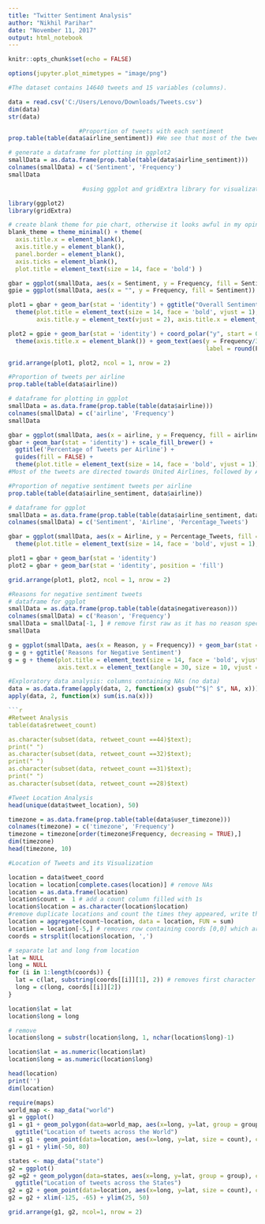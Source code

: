 ---
title: "Twitter Sentiment Analysis"
author: "Nikhil Parihar"
date: "November 11, 2017"
output: html_notebook
---

```{r setup, include=FALSE}
knitr::opts_chunk$set(echo = FALSE)
```


```{r , echo = TRUE}
options(jupyter.plot_mimetypes = "image/png")

#The dataset contains 14640 tweets and 15 variables (columns).

data = read.csv('C:/Users/Lenovo/Downloads/Tweets.csv')
dim(data)
str(data)

                    #Proportion of tweets with each sentiment
prop.table(table(data$airline_sentiment)) #We see that most of the tweets contain negative sendiment, as labelled by the curators of the dataset.

```


```{r}
# generate a dataframe for plotting in ggplot2
smallData = as.data.frame(prop.table(table(data$airline_sentiment)))
colnames(smallData) = c('Sentiment', 'Frequency')
smallData

                     #using ggplot and gridExtra library for visualization

library(ggplot2)
library(gridExtra)
```


```{r}
# create blank theme for pie chart, otherwise it looks awful in my opinion
blank_theme = theme_minimal() + theme(
  axis.title.x = element_blank(),
  axis.title.y = element_blank(),
  panel.border = element_blank(),
  axis.ticks = element_blank(),
  plot.title = element_text(size = 14, face = 'bold') )

gbar = ggplot(smallData, aes(x = Sentiment, y = Frequency, fill = Sentiment))
gpie = ggplot(smallData, aes(x = "", y = Frequency, fill = Sentiment))

plot1 = gbar + geom_bar(stat = 'identity') + ggtitle("Overall Sentiment") + 
  theme(plot.title = element_text(size = 14, face = 'bold', vjust = 1),
        axis.title.y = element_text(vjust = 2), axis.title.x = element_text(vjust = -1))

plot2 = gpie + geom_bar(stat = 'identity') + coord_polar("y", start = 0) + blank_theme +
  theme(axis.title.x = element_blank()) + geom_text(aes(y = Frequency/3 + c(0, cumsum(Frequency)[-length(Frequency)]),
                                                        label = round(Frequency, 2)), size = 4) + ggtitle('Overall Sentiment')

grid.arrange(plot1, plot2, ncol = 1, nrow = 2)

```

```{r}
#Proportion of tweets per airline
prop.table(table(data$airline))

# dataframe for plotting in ggplot
smallData = as.data.frame(prop.table(table(data$airline)))
colnames(smallData) = c('airline', 'Frequency')
smallData

gbar = ggplot(smallData, aes(x = airline, y = Frequency, fill = airline))
gbar + geom_bar(stat = 'identity') + scale_fill_brewer() + 
  ggtitle('Percentage of Tweets per Airline') +
  guides(fill = FALSE) + 
  theme(plot.title = element_text(size = 14, face = 'bold', vjust = 1))
#Most of the tweets are directed towards United Airlines, followed by American and US Airways. Very few tweets are targeted towards Virgin America.

```

```{r}
#Proportion of negative sentiment tweets per airline
prop.table(table(data$airline_sentiment, data$airline))
```

```{r}
# dataframe for ggplot
smallData = as.data.frame(prop.table(table(data$airline_sentiment, data$airline)))
colnames(smallData) = c('Sentiment', 'Airline', 'Percentage_Tweets')

gbar = ggplot(smallData, aes(x = Airline, y = Percentage_Tweets, fill = Sentiment)) + ggtitle('Proportion of Tweets per Airline') +
  theme(plot.title = element_text(size = 14, face = 'bold', vjust = 1), axis.title.x = element_text(vjust = -1))

plot1 = gbar + geom_bar(stat = 'identity')
plot2 = gbar + geom_bar(stat = 'identity', position = 'fill')

grid.arrange(plot1, plot2, ncol = 1, nrow = 2)
```


```{r}
#Reasons for negative sentiment tweets
# dataframe for ggplot
smallData = as.data.frame(prop.table(table(data$negativereason)))
colnames(smallData) = c('Reason', 'Frequency')
smallData = smallData[-1, ] # remove first raw as it has no reason specified
smallData

g = ggplot(smallData, aes(x = Reason, y = Frequency)) + geom_bar(stat = 'identity', fill = 'red')
g = g + ggtitle('Reasons for Negative Sentiment')
g = g + theme(plot.title = element_text(size = 14, face = 'bold', vjust = 1), axis.title.x = element_text(vjust = -0.1),
              axis.text.x = element_text(angle = 30, size = 10, vjust = 1))
```

```{r}
#Exploratory data analysis: columns containing NAs (no data)
data = as.data.frame(apply(data, 2, function(x) gsub("^$|^ $", NA, x)))
apply(data, 2, function(x) sum(is.na(x)))

```{r}
#Retweet Analysis
table(data$retweet_count)

as.character(subset(data, retweet_count ==44)$text);
print(" ")
as.character(subset(data, retweet_count ==32)$text);
print(" ")
as.character(subset(data, retweet_count ==31)$text);
print(" ")
as.character(subset(data, retweet_count ==28)$text)
```
```{r}
#Tweet Location Analysis
head(unique(data$tweet_location), 50)

timezone = as.data.frame(prop.table(table(data$user_timezone)))
colnames(timezone) = c('timezone', 'Frequency')
timezone = timezone[order(timezone$Frequency, decreasing = TRUE),]
dim(timezone)
head(timezone, 10)
```

```{r}
#Location of Tweets and its Visualization

location = data$tweet_coord
location = location[complete.cases(location)] # remove NAs
location = as.data.frame(location)
location$count =  1 # add a count column filled with 1s
location$location = as.character(location$location)
#remove duplicate locations and count the times they appeared, write the count in the count column
location = aggregate(count~location, data = location, FUN = sum)
location = location[-5,] # removes row containing coords [0,0] which are probably wrong
coords = strsplit(location$location, ',') 
```

```{r}
# separate lat and long from location
lat = NULL
long = NULL
for (i in 1:length(coords)) {
  lat = c(lat, substring(coords[[i]][1], 2)) # removes first character which is [
  long = c(long, coords[[i]][2]) 
}

location$lat = lat
location$long = long
```

```{r}
# remove 
location$long = substr(location$long, 1, nchar(location$long)-1)

location$lat = as.numeric(location$lat)
location$long = as.numeric(location$long)

head(location)
print('')
dim(location)
```

```{r}
require(maps)
world_map <- map_data("world")
g1 = ggplot()
g1 = g1 + geom_polygon(data=world_map, aes(x=long, y=lat, group = group), colour="black", fill = 'lightblue') + 
  ggtitle("Location of tweets across the World")
g1 = g1 + geom_point(data=location, aes(x=long, y=lat, size = count), color="coral1") + scale_size(name="Total Tweets")
g1 = g1 + ylim(-50, 80)
```

```{r}
states <- map_data("state")
g2 = ggplot()
g2 =g2 + geom_polygon(data=states, aes(x=long, y=lat, group = group), colour="black", fill = 'lightblue') + 
  ggtitle("Location of tweets across the States")
g2 = g2 + geom_point(data=location, aes(x=long, y=lat, size = count), color="coral1") + scale_size(name="Total Tweets")
g2 = g2 + xlim(-125, -65) + ylim(25, 50)
```

```{r}

grid.arrange(g1, g2, ncol=1, nrow = 2)
```